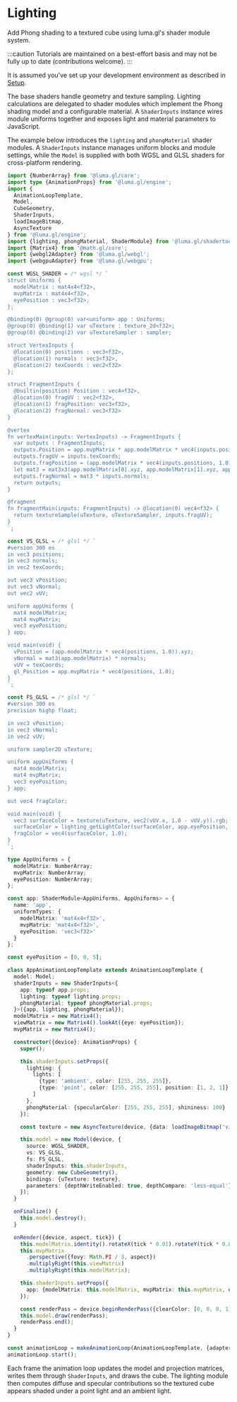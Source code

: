 
# Lighting

Add Phong shading to a textured cube using luma.gl's shader module system.

:::caution
Tutorials are maintained on a best-effort basis and may not be fully up to date (contributions welcome).
:::

<DeviceTabs />
<LightingExample />

It is assumed you've set up your development environment as described in [Setup](/docs/tutorials).

The base shaders handle geometry and texture sampling. Lighting calculations are
delegated to shader modules which implement the Phong shading model and a
configurable material. A `ShaderInputs` instance wires module uniforms together
and exposes light and material parameters to JavaScript.

The example below introduces the `lighting` and `phongMaterial` shader modules. A
`ShaderInputs` instance manages uniform blocks and module settings, while the
`Model` is supplied with both WGSL and GLSL shaders for cross-platform rendering.

```typescript
import {NumberArray} from '@luma.gl/core';
import type {AnimationProps} from '@luma.gl/engine';
import {
  AnimationLoopTemplate,
  Model,
  CubeGeometry,
  ShaderInputs,
  loadImageBitmap,
  AsyncTexture
} from '@luma.gl/engine';
import {lighting, phongMaterial, ShaderModule} from '@luma.gl/shadertools';
import {Matrix4} from '@math.gl/core';
import {webgl2Adapter} from '@luma.gl/webgl';
import {webgpuAdapter} from '@luma.gl/webgpu';

const WGSL_SHADER = /* wgsl */ `
struct Uniforms {
  modelMatrix : mat4x4<f32>,
  mvpMatrix : mat4x4<f32>,
  eyePosition : vec3<f32>,
};

@binding(0) @group(0) var<uniform> app : Uniforms;
@group(0) @binding(1) var uTexture : texture_2d<f32>;
@group(0) @binding(2) var uTextureSampler : sampler;

struct VertexInputs {
  @location(0) positions : vec3<f32>,
  @location(1) normals : vec3<f32>,
  @location(2) texCoords : vec2<f32>
};

struct FragmentInputs {
  @builtin(position) Position : vec4<f32>,
  @location(0) fragUV : vec2<f32>,
  @location(1) fragPosition: vec3<f32>,
  @location(2) fragNormal: vec3<f32>
}

@vertex
fn vertexMain(inputs: VertexInputs) -> FragmentInputs {
  var outputs : FragmentInputs;
  outputs.Position = app.mvpMatrix * app.modelMatrix * vec4(inputs.positions, 1.0);
  outputs.fragUV = inputs.texCoords;
  outputs.fragPosition = (app.modelMatrix * vec4(inputs.positions, 1.0)).xyz;
  let mat3 = mat3x3(app.modelMatrix[0].xyz, app.modelMatrix[1].xyz, app.modelMatrix[2].xyz);
  outputs.fragNormal = mat3 * inputs.normals;
  return outputs;
}

@fragment
fn fragmentMain(inputs: FragmentInputs) -> @location(0) vec4<f32> {
  return textureSample(uTexture, uTextureSampler, inputs.fragUV);
}
`;

const VS_GLSL = /* glsl */ `
#version 300 es
in vec3 positions;
in vec3 normals;
in vec2 texCoords;

out vec3 vPosition;
out vec3 vNormal;
out vec2 vUV;

uniform appUniforms {
  mat4 modelMatrix;
  mat4 mvpMatrix;
  vec3 eyePosition;
} app;

void main(void) {
  vPosition = (app.modelMatrix * vec4(positions, 1.0)).xyz;
  vNormal = mat3(app.modelMatrix) * normals;
  vUV = texCoords;
  gl_Position = app.mvpMatrix * vec4(positions, 1.0);
}
`;

const FS_GLSL = /* glsl */ `
#version 300 es
precision highp float;

in vec3 vPosition;
in vec3 vNormal;
in vec2 vUV;

uniform sampler2D uTexture;

uniform appUniforms {
  mat4 modelMatrix;
  mat4 mvpMatrix;
  vec3 eyePosition;
} app;

out vec4 fragColor;

void main(void) {
  vec3 surfaceColor = texture(uTexture, vec2(vUV.x, 1.0 - vUV.y)).rgb;
  surfaceColor = lighting_getLightColor(surfaceColor, app.eyePosition, vPosition, normalize(vNormal));
  fragColor = vec4(surfaceColor, 1.0);
}
`;

type AppUniforms = {
  modelMatrix: NumberArray;
  mvpMatrix: NumberArray;
  eyePosition: NumberArray;
};

const app: ShaderModule<AppUniforms, AppUniforms> = {
  name: 'app',
  uniformTypes: {
    modelMatrix: 'mat4x4<f32>',
    mvpMatrix: 'mat4x4<f32>',
    eyePosition: 'vec3<f32>'
  }
};

const eyePosition = [0, 0, 5];

class AppAnimationLoopTemplate extends AnimationLoopTemplate {
  model: Model;
  shaderInputs = new ShaderInputs<{
    app: typeof app.props;
    lighting: typeof lighting.props;
    phongMaterial: typeof phongMaterial.props;
  }>({app, lighting, phongMaterial});
  modelMatrix = new Matrix4();
  viewMatrix = new Matrix4().lookAt({eye: eyePosition});
  mvpMatrix = new Matrix4();

  constructor({device}: AnimationProps) {
    super();

    this.shaderInputs.setProps({
      lighting: {
        lights: [
          {type: 'ambient', color: [255, 255, 255]},
          {type: 'point', color: [255, 255, 255], position: [1, 2, 1]}
        ]
      },
      phongMaterial: {specularColor: [255, 255, 255], shininess: 100}
    });

    const texture = new AsyncTexture(device, {data: loadImageBitmap('vis-logo.png')});

    this.model = new Model(device, {
      source: WGSL_SHADER,
      vs: VS_GLSL,
      fs: FS_GLSL,
      shaderInputs: this.shaderInputs,
      geometry: new CubeGeometry(),
      bindings: {uTexture: texture},
      parameters: {depthWriteEnabled: true, depthCompare: 'less-equal'}
    });
  }

  onFinalize() {
    this.model.destroy();
  }

  onRender({device, aspect, tick}) {
    this.modelMatrix.identity().rotateX(tick * 0.01).rotateY(tick * 0.013);
    this.mvpMatrix
      .perspective({fovy: Math.PI / 3, aspect})
      .multiplyRight(this.viewMatrix)
      .multiplyRight(this.modelMatrix);

    this.shaderInputs.setProps({
      app: {modelMatrix: this.modelMatrix, mvpMatrix: this.mvpMatrix, eyePosition}
    });

    const renderPass = device.beginRenderPass({clearColor: [0, 0, 0, 1], clearDepth: true});
    this.model.draw(renderPass);
    renderPass.end();
  }
}

const animationLoop = makeAnimationLoop(AnimationLoopTemplate, {adapters: [webgpuAdapter, webgl2Adapter]})
animationLoop.start();
```

Each frame the animation loop updates the model and projection matrices, writes
them through `ShaderInputs`, and draws the cube. The lighting module then
computes diffuse and specular contributions so the textured cube appears shaded
under a point light and an ambient light.
